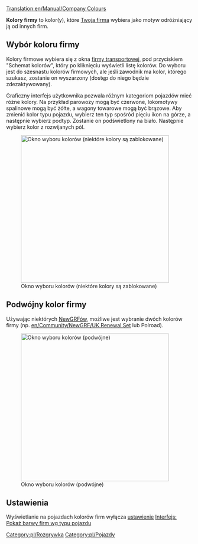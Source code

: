 [[Translation:en/Manual/Company Colours]]


'''Kolory firmy''' to kolor(y), które [[pl/Manual/Firma transportowa|Twoja firma]] wybiera jako motyw odróżniający ją od innych firm.

==Wybór koloru firmy==

Kolory firmowe wybiera się z okna [[pl/Manual/Firma transportowa|firmy transportowej]], pod przyciskiem "Schemat kolorów", który po kliknięciu wyświetli listę kolorów. Do wyboru jest do szesnastu kolorów firmowych, ale jeśli zawodnik ma kolor, którego szukasz, zostanie on wyszarzony (dostęp do niego będzie zdezaktywowany).

Graficzny interfejs użytkownika pozwala różnym kategoriom pojazdów mieć różne kolory. Na przykład parowozy mogą być czerwone, lokomotywy spalinowe mogą być żółte, a wagony towarowe mogą być brązowe. Aby zmienić kolor typu pojazdu, wybierz ten typ spośród pięciu ikon na górze, a następnie wybierz podtyp. Zostanie on podświetlony na biało. Następnie wybierz kolor z rozwijanych pól.

[[File:en/Schemat kolorów.png|thumb|400px|center|Okno wyboru kolorów (niektóre kolory są zablokowane)]]

==Podwójny kolor firmy==
Używając niektórych [[pl/Manual/NewGRF|NewGRFów]], możliwe jest wybranie dwóch kolorów firmy (np. [[en/Community/NewGRF/UK Renewal Set]] lub Polroad). 

[[File:en/Schemat kolorów2.png|thumb|400px|center|Okno wyboru kolorów (podwójne)]]
==Ustawienia==

Wyświetlanie na pojazdach kolorów firm wyłącza [[pl/Archive/Manual/Settings/Ustawienia|ustawienie]] [[pl/Trash/Ustawienia/Interfejs#Pokaż barwy firm wg typu pojazdu|Interfejs: Pokaż barwy firm wg typu pojazdu]]

<!--
==See Also==
*[[Transport Company]]
Tej sekcji w języku polskim nie ma, link podany jest przecież w pierwszym akapicie
-->

[[Category:pl/Rozgrywka]]
[[Category:pl/Pojazdy]]